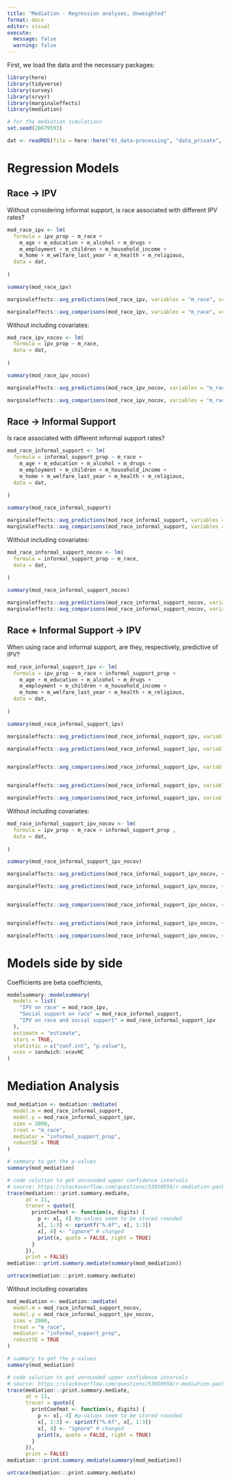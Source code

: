 ```yaml
---
title: "Mediation - Regression analyses, Unweighted"
format: docx
editor: visual
execute:
  message: false
  warning: false
---
```


First, we load the data and the necessary packages:

```r
library(here)
library(tidyverse)
library(survey)
library(srvyr)
library(marginaleffects)
library(mediation)

# for the mediation simulations
set.seed(20679593)

dat <- readRDS(file = here::here("01_data-processing", "data_private", "data_final_imputed_cases.RDS"))
```

# Regression Models

## Race -\> IPV

Without considering informal support, is race associated with different IPV rates?

```r
mod_race_ipv <- lm(
  formula = ipv_prop ~ m_race +
    m_age + m_education + m_alcohol + m_drugs +
    m_employment + m_children + m_household_income +
    m_home + m_welfare_last_year + m_health + m_religious,
  data = dat,
  
)

summary(mod_race_ipv)

marginaleffects::avg_predictions(mod_race_ipv, variables = "m_race", vcov = "HC")

marginaleffects::avg_comparisons(mod_race_ipv, variables = "m_race", vcov = "HC")
```

Without including covariates:

```r
mod_race_ipv_nocov <- lm(
  formula = ipv_prop ~ m_race,
  data = dat,
  
)

summary(mod_race_ipv_nocov)

marginaleffects::avg_predictions(mod_race_ipv_nocov, variables = "m_race", vcov = "HC")

marginaleffects::avg_comparisons(mod_race_ipv_nocov, variables = "m_race", vcov = "HC")
```

## Race -\> Informal Support

Is race associated with different informal support rates?

```r
mod_race_informal_support <- lm(
  formula = informal_support_prop ~ m_race +
    m_age + m_education + m_alcohol + m_drugs +
    m_employment + m_children + m_household_income +
    m_home + m_welfare_last_year + m_health + m_religious,
  data = dat,
  
)

summary(mod_race_informal_support)

marginaleffects::avg_predictions(mod_race_informal_support, variables = "m_race", vcov = "HC")
marginaleffects::avg_comparisons(mod_race_informal_support, variables = "m_race", vcov = "HC")
```

Without including covariates:

```r
mod_race_informal_support_nocov <- lm(
  formula = informal_support_prop ~ m_race,
  data = dat,
  
)

summary(mod_race_informal_support_nocov)

marginaleffects::avg_predictions(mod_race_informal_support_nocov, variables = "m_race", vcov = "HC")
marginaleffects::avg_comparisons(mod_race_informal_support_nocov, variables = "m_race", vcov = "HC")
```

## Race + Informal Support -\> IPV

When using race and informal support, are they, respectively, predictive of IPV?

```r
mod_race_informal_support_ipv <- lm(
  formula = ipv_prop ~ m_race + informal_support_prop +
    m_age + m_education + m_alcohol + m_drugs +
    m_employment + m_children + m_household_income +
    m_home + m_welfare_last_year + m_health + m_religious,
  data = dat,
  
)

summary(mod_race_informal_support_ipv)

marginaleffects::avg_predictions(mod_race_informal_support_ipv, variables = "m_race", vcov = "HC")

marginaleffects::avg_predictions(mod_race_informal_support_ipv, variables = c("m_race", "informal_support_prop"), vcov = "HC")


marginaleffects::avg_comparisons(mod_race_informal_support_ipv, variables = "m_race", vcov = "HC")


marginaleffects::avg_predictions(mod_race_informal_support_ipv, variables = "informal_support_prop", vcov = "HC")

marginaleffects::avg_comparisons(mod_race_informal_support_ipv, variables = list("informal_support_prop" = "minmax"), vcov = "HC")
```

Without including covariates:

```r
mod_race_informal_support_ipv_nocov <- lm(
  formula = ipv_prop ~ m_race + informal_support_prop ,
  data = dat,
  
)

summary(mod_race_informal_support_ipv_nocov)

marginaleffects::avg_predictions(mod_race_informal_support_ipv_nocov, variables = "m_race", vcov = "HC")

marginaleffects::avg_predictions(mod_race_informal_support_ipv_nocov, variables = c("m_race", "informal_support_prop"), vcov = "HC")


marginaleffects::avg_comparisons(mod_race_informal_support_ipv_nocov, variables = "m_race", vcov = "HC")


marginaleffects::avg_predictions(mod_race_informal_support_ipv_nocov, variables = "informal_support_prop", vcov = "HC")

marginaleffects::avg_comparisons(mod_race_informal_support_ipv_nocov, variables = list("informal_support_prop" = "minmax"), vcov = "HC")
```

# Models side by side

Coefficients are beta coefficients,

```r
modelsummary::modelsummary(
  models = list(
    "IPV on race" = mod_race_ipv,
    "Social support on race" = mod_race_informal_support,
    "IPV on race and social support" = mod_race_informal_support_ipv
  ),
  estimate = "estimate",
  stars = TRUE,
  statistic = c("conf.int", "p.value"),
  vcov = sandwich::vcovHC
)
```

# Mediation Analysis

```r
mod_mediation <- mediation::mediate(
  model.m = mod_race_informal_support,
  model.y = mod_race_informal_support_ipv,
  sims = 2000,
  treat = "m_race",
  mediator = "informal_support_prop", 
  robustSE = TRUE
)

# summary to get the p-values
summary(mod_mediation)

# code solution to get unrounded upper confidence intervals
# source: https://stackoverflow.com/questions/53850958/r-mediation-package-digit-behind-comma
trace(mediation:::print.summary.mediate, 
      at = 11,
      tracer = quote({
        printCoefmat <- function(x, digits) {
          p <- x[, 4] #p-values seem to be stored rounded
          x[, 1:3] <- sprintf("%.6f", x[, 1:3])
          x[, 4] <- "ignore" # changed
          print(x, quote = FALSE, right = TRUE)
        } 
      }),
      print = FALSE)
mediation:::print.summary.mediate(summary(mod_mediation))

untrace(mediation:::print.summary.mediate)
```

Without including covariates

```r
mod_mediation <- mediation::mediate(
  model.m = mod_race_informal_support_nocov,
  model.y = mod_race_informal_support_ipv_nocov,
  sims = 2000,
  treat = "m_race",
  mediator = "informal_support_prop", 
  robustSE = TRUE
)

# summary to get the p-values
summary(mod_mediation)

# code solution to get unrounded upper confidence intervals
# source: https://stackoverflow.com/questions/53850958/r-mediation-package-digit-behind-comma
trace(mediation:::print.summary.mediate, 
      at = 11,
      tracer = quote({
        printCoefmat <- function(x, digits) {
          p <- x[, 4] #p-values seem to be stored rounded
          x[, 1:3] <- sprintf("%.6f", x[, 1:3])
          x[, 4] <- "ignore" # changed
          print(x, quote = FALSE, right = TRUE)
        } 
      }),
      print = FALSE)
mediation:::print.summary.mediate(summary(mod_mediation))

untrace(mediation:::print.summary.mediate)
```
